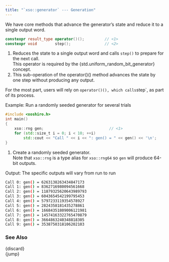```yaml
---
title: "`xso::generator` --- Generation"
---
```


We have core methods that advance the generator's state and reduce it to a single output word.

```cpp
constexpr result_type operator()();         // <1>
constexpr void        step();               // <2>
```
1. Reduces the state to a single output word and calls `step()` to prepare for the next call. \
This operator is required by the {std.uniform_random_bit_generator} concept.
1. This sub-operation of the operator()() method advances the state by one step without producing any output.

::: {.callout-tip}
For the most part, users will rely on `operator()(), which calls `step`, as part of its process.
:::

[Example: Run a randomly seeded generator for several trials]{.bt}

```cpp
#include <xoshiro.h>
int main()
{
    xso::rng gen;                             // <1>
    for (std::size_t i = 0; i < 10; ++i)
        std::cout << "Call " << i << ": gen() = " << gen() << '\n';
}
```
1. Create a randomly seeded generator. \
Note that `xso::rng` is a type alias for `xso::rng64` so `gen` will produce 64-bit outputs.

[Output: The specific outputs will vary from run to run]{.bt}
```bash
Call 0: gen() = 6263138263434847173
Call 1: gen() = 8362716980094561668
Call 2: gen() = 11879325620643989793
Call 3: gen() = 6043654542199795453
Call 4: gen() = 5797233119354578927
Call 5: gen() = 2824358181435278861
Call 6: gen() = 16684351809006121981
Call 7: gen() = 14574163322765470879
Call 8: gen() = 3664863240348818305
Call 9: gen() = 3538750318106202103
```

### See Also

{discard}  \
{jump}
